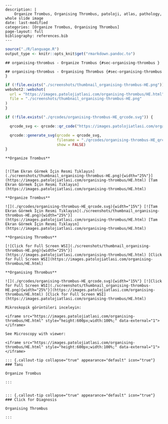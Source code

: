 
```comment
---
description: |
    Organize Trombus, Organising Thrombus, patoloji, atlas, pathology, whole slide image
date: last-modified
categories: [Organize Trombus, Organising Thrombus]
page-layout: full
bibliography: references.bib
---
```



```r
source("./R/language.R")
output_type <- knitr::opts_knit$get("rmarkdown.pandoc.to")
```


```asis
## organising-thrombus - Organize Trombus {#sec-organising-thrombus }
```


```asis
## organising-thrombus - Organising Thrombus {#sec-organising-thrombus }
```






```r
if (!file.exists("./screenshots/thumbnail_organising-thrombus-HE.png")) {
webshot2::webshot(
  url = "https://images.patolojiatlasi.com/organising-thrombus/HE.html",
  file = "./screenshots/thumbnail_organising-thrombus-HE.png"
)
}
```



```r
if (!file.exists("./qrcodes/organising-thrombus-HE_qrcode.svg")) {

  qrcode_svg <- qrcode::qr_code("https://images.patolojiatlasi.com/organising-thrombus/HE.html")

  qrcode::generate_svg(qrcode = qrcode_svg,
                       filename = "./qrcodes/organising-thrombus-HE_qrcode.svg",
                       show = FALSE)
}
```











 











:::: {.content-hidden when-format="pdf"}


```asis

**Organize Trombus**


[![Tam Ekran Görmek İçin Resmi Tıklayın](./screenshots/thumbnail_organising-thrombus-HE.png){width="25%"}](https://images.patolojiatlasi.com/organising-thrombus/HE.html) [Tam Ekran Görmek İçin Resmi Tıklayın](https://images.patolojiatlasi.com/organising-thrombus/HE.html)

```

::::


:::: {.content-visible when-format="pdf"}

```asis

**Organize Trombus**

![](./qrcodes/organising-thrombus-HE_qrcode.svg){width="15%"} [![Tam Ekran Görmek İçin Resmi Tıklayın](./screenshots/thumbnail_organising-thrombus-HE.png){width="25%"}](https://images.patolojiatlasi.com/organising-thrombus/HE.html) [Tam Ekran Görmek İçin Resmi Tıklayın](https://images.patolojiatlasi.com/organising-thrombus/HE.html)

```



::::




:::: {.content-hidden when-format="pdf"}


```asis

**Organising Thrombus**

[![Click for Full Screen WSI](./screenshots/thumbnail_organising-thrombus-HE.png){width="25%"}](https://images.patolojiatlasi.com/organising-thrombus/HE.html) [Click for Full Screen WSI](https://images.patolojiatlasi.com/organising-thrombus/HE.html)

```

::::


:::: {.content-visible when-format="pdf"}

```asis

**Organising Thrombus**

![](./qrcodes/organising-thrombus-HE_qrcode.svg){width="15%"} [![Click for Full Screen WSI](./screenshots/thumbnail_organising-thrombus-HE.png){width="25%"}](https://images.patolojiatlasi.com/organising-thrombus/HE.html) [Click for Full Screen WSI](https://images.patolojiatlasi.com/organising-thrombus/HE.html)

```


::::
















```asis
Mikroskopik görüntüleri inceleyin:

<iframe src="https://images.patolojiatlasi.com/organising-thrombus/HE.html" style="height:600px;width:100%;" data-external="1"></iframe>

```





```asis

See Microscopy with viewer:

<iframe src="https://images.patolojiatlasi.com/organising-thrombus/HE.html" style="height:600px;width:100%;" data-external="1"></iframe>

```








```asis


::: {.callout-tip collapse="true" appearance="default" icon="true"}
### Tanı

Organize Trombus

:::


```


```asis


::: {.callout-tip collapse="true" appearance="default" icon="true"}
### Click for Diagnosis

Organising Thrombus

:::

```



















